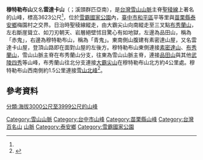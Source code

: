 {{expand|time=2015-08-16T14:32:19+00:00}}
{{Infobox Mountain
| 名稱 =穆特勒布山
| other_name = 雲達卡山
| native_name = {{lang-tay|B'bu' Mutorop}}；<br/>溪頭群匹亞南{{lang-tay|Yuntaga|link=no}}
| 照片 = Shei-Pa National Park Chen,Yu-Shiuan (1).jpg
| 照片說明 = 由[[雪山_(台灣)|雪山]]眺望[[聖稜線|聖稜線]]，其中[[大霸尖山|大霸尖山]]右邊為穆特勒布山。
| elevation_m = 3623
| elevation_ref = <ref name="nlsc">{{cite map|publisher=[[國土測繪中心|國土測繪中心]]|title=穆特勒布山|url=https://maps.nlsc.gov.tw/go/121.249426/24.424981|work=國土測繪圖資服務雲|accessdate=2022-05-24}}</ref>
| 位置 = {{TWN}}[[苗栗縣|苗栗縣]][[泰安鄉|泰安鄉]]與[[臺中市|臺中市]][[和平區_(台灣)|和平區]]
| 山脈 =[[雪山山脈|雪山山脈]]
| prominence_m = 96
| prominence_ref = <ref name="peakvisor">{{cite map|title=Mutelaba Shan|url=https://peakvisor.com/peak/mutelaba-shan.html|work=PeakVisor|publisher=Routes Software SRL|accessdate=2022-05-24}}</ref>
| listing = [[聖稜線|聖稜線]]、[[台灣百名山|台灣百名山]]
| 座標 ={{coord|24|25|29.8|N|121|14|57.4|E|type:mountain_region:TW|display=inline,title}}
| coordinates_ref = <ref name="nlsc"/>
| 地形圖 =
| 類別 =
| 年齡 =[[始新世|始新世]]中期至[[漸新世|漸新世]]早期<ref>{{cite report|author=中央地質調查所|title=山崩與地滑地質敏感區劃定計畫書 L0003臺中市|publisher=經濟部|date=2014年12月|url=https://www.moeacgs.gov.tw/ReadFile/?p=Article&n=207459fe77cc490dae9843818402e2b3.pdf}}</ref>
| 首次登頂 =
| easiest_route = 聖稜線→素密達山屋旁登山口
| pushpin_map = Taiwan
| pushpin_map_caption = 穆特勒布山在臺灣的位置
}}
'''穆特勒布山'''又名'''雲達卡山'''（{{lang-tay|B'bu' Mutorop}}；溪頭群匹亞南{{lang-tay|Yuntaga|link=no}}），{{r|taa_1933_3000}}{{rp|122頁註釋}}是[[台灣|台灣]][[雪山山脈|雪山山脈]]主脊[[聖稜線|聖稜線]]上著名的山峰，標高3623公尺<ref name="nlsc"/>，位於[[雪霸國家公園|雪霸國家公園]]內，[[臺中市|臺中市]][[和平區_(台灣)|和平區]]平等里與[[苗栗縣|苗栗縣]][[泰安鄉|泰安鄉]]梅園村之交界。日治時聖稜線縱走，由大霸尖山向南縱走至三叉點[[布秀蘭山|布秀蘭山]]，左右斷崖聳立、如刀刃朝天、岩層絕壁怵目驚心有如地獄，左邊為品田山，稱為「赤鬼」，右邊為穆特勒布山，稱為「青鬼」。{{r|taa_1933}}{{rp|78}}東南側山腹建有素密達山屋，又名雲達卡山屋，登頂山路即在面對山屋的左後方。穆特勒布山東側連接[[素密達山|素密達山]]、[[布秀蘭山|布秀蘭山]]，雪山山脈主脊在布秀蘭山分支，往東為雪山山脈主脊，連接[[品田山|品田山]]與其他[[武陵四秀|武陵四秀]]等山峰，布秀蘭山往北分支連接[[大霸尖山|大霸尖山]]在穆特勒布山北方約4公里處。穆特勒布山西南側約1.5公里連接[[雪山北峰|雪山北峰]]<ref>{{OSM|n|4081344421|穆特勒布山}}</ref>。

== 參考資料 ==
{{reflist|refs=

<ref name="taa_1933_3000">{{cite magazine |magazine=台灣-{山岳}- |script-title=ja:3000米以下の台灣山岳 |author=沼井鐵太郎 |author-link=沼井鐵太郎 |issue=7 |series=雜錄 |publisher=台灣-{山岳}-會 |language=ja |date=1933-11-20 |pages=91,114,122,138 |via=[[國立台灣大學圖書館|國立台灣大學圖書館]] 特藏台灣期刊文獻 |url=https://dl.lib.ntu.edu.tw/s/tj/item/735259#?c=&m=&s=&cv=}}</ref>

<ref name="taa_1933">{{cite magazine |author=佐佐木舜一 |author-link=佐佐木舜一 |title=大霸尖山及次高山連峰縱走記 |magazine=台灣-{山岳}- |issue=7 |date=1933-11-20 |pages=60-91 |language=ja |publisher=台灣-{山岳}-會 |via=[[國立台灣大學圖書館|國立台灣大學圖書館]] 特藏台灣期刊文獻 |url=https://dl.lib.ntu.edu.tw/s/tj/item/735257#?c=&m=&s=&cv=}}</ref>

}}

[[Category:雪山山脈|Category:雪山山脈]]
[[Category:台中市山峰|Category:台中市山峰]]
[[Category:苗栗縣山峰|Category:苗栗縣山峰]]
[[Category:台灣百名山|Category:台灣百名山]]
[[Category:和平區地理_(臺灣)|山脈]]
[[Category:泰安鄉|Category:泰安鄉]]
[[Category:雪霸國家公園|Category:雪霸國家公園]]
[[分類:海拔3000公尺至3999公尺的山峰|分類:海拔3000公尺至3999公尺的山峰]]
